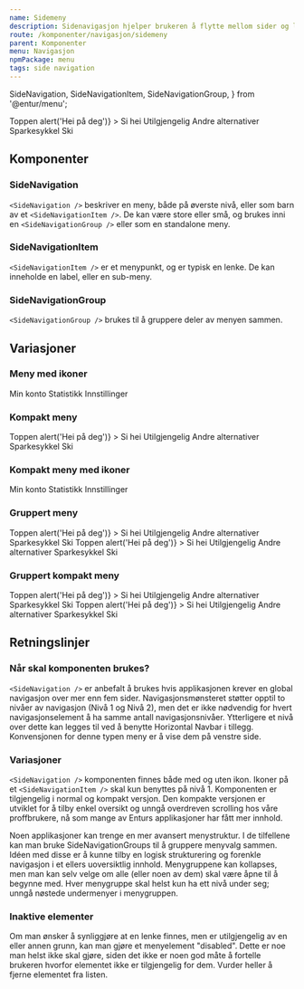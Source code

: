 ```yaml
---
name: Sidemeny
description: Sidenavigasjon hjelper brukeren å flytte mellom sider og lokalisere seg i applikasjonen.
route: /komponenter/navigasjon/sidemeny
parent: Komponenter
menu: Navigasjon
npmPackage: menu
tags: side navigation
---
```


  SideNavigation,
  SideNavigationItem,
  SideNavigationGroup,
} from '@entur/menu';

<PageHeader />

<Playground hideContrastOption={true}>
  <SideNavigation>
    <SideNavigationItem href="#menyer">Toppen</SideNavigationItem>
    <SideNavigationItem
      as="button"
      type="button"
      onClick={() => alert('Hei på deg')}
    >
      Si hei
    </SideNavigationItem>
    <SideNavigationItem disabled={true}>Utilgjengelig</SideNavigationItem>
    <SideNavigationItem>
      Andre alternativer
      <SideNavigation>
        <SideNavigationItem active={true} href="#">
          Sparkesykkel
        </SideNavigationItem>
        <SideNavigationItem disabled={true}>Ski</SideNavigationItem>
      </SideNavigation>
    </SideNavigationItem>
  </SideNavigation>
</Playground>

## Komponenter

### SideNavigation

<ImportStatement imports="SideNavigation" />
<Props of={SideNavigation} />

`<SideNavigation />` beskriver en meny, både på øverste nivå, eller som barn av et `<SideNavigationItem />`. De kan være store eller små, og brukes inni en `<SideNavigationGroup />` eller som en standalone meny.

### SideNavigationItem

<ImportStatement imports="SideNavigationItem" />
<Props of={SideNavigationItem} />

`<SideNavigationItem />` er et menypunkt, og er typisk en lenke. De kan inneholde en label, eller en sub-meny.

### SideNavigationGroup

<ImportStatement imports="SideNavigationGroup" />
<Props of={SideNavigationGroup} />

`<SideNavigationGroup />` brukes til å gruppere deler av menyen sammen.

## Variasjoner

### Meny med ikoner

<Playground hideContrastOption={true}>
  <SideNavigation>
    <SideNavigationItem active={true} href="#">
      <UserIcon /> Min konto
    </SideNavigationItem>
    <SideNavigationItem disabled={true}>
      <StatsIcon /> Statistikk
    </SideNavigationItem>
    <SideNavigationItem href="#">
      <SettingsIcon /> Innstillinger
    </SideNavigationItem>
  </SideNavigation>
</Playground>

### Kompakt meny

<Playground hideContrastOption={true}>
  <SideNavigation size="small">
    <SideNavigationItem href="#menyer" active={true}>
      Toppen
    </SideNavigationItem>
    <SideNavigationItem
      as="button"
      type="button"
      onClick={() => alert('Hei på deg')}
    >
      Si hei
    </SideNavigationItem>
    <SideNavigationItem disabled={true}>Utilgjengelig</SideNavigationItem>
    <SideNavigationItem>
      Andre alternativer
      <SideNavigation size="small">
        <SideNavigationItem href="#">Sparkesykkel</SideNavigationItem>
        <SideNavigationItem disabled={true}>Ski</SideNavigationItem>
      </SideNavigation>
    </SideNavigationItem>
  </SideNavigation>
</Playground>

### Kompakt meny med ikoner

<Playground hideContrastOption={true}>
  <SideNavigation size="small">
    <SideNavigationItem active={true} href="#">
      <UserIcon /> Min konto
    </SideNavigationItem>
    <SideNavigationItem disabled={true}>
      <StatsIcon /> Statistikk
    </SideNavigationItem>
    <SideNavigationItem href="#">
      <SettingsIcon /> Innstillinger
    </SideNavigationItem>
  </SideNavigation>
</Playground>

### Gruppert meny

<Playground hideContrastOption={true}>
  <SideNavigationGroup title="En gruppe">
    <SideNavigation>
      <SideNavigationItem href="#menyer" active={true}>
        Toppen
      </SideNavigationItem>
      <SideNavigationItem
        as="button"
        type="button"
        onClick={() => alert('Hei på deg')}
      >
        Si hei
      </SideNavigationItem>
      <SideNavigationItem disabled={true}>Utilgjengelig</SideNavigationItem>
      <SideNavigationItem>
        Andre alternativer
        <SideNavigation>
          <SideNavigationItem href="#">Sparkesykkel</SideNavigationItem>
          <SideNavigationItem disabled={true}>Ski</SideNavigationItem>
        </SideNavigation>
      </SideNavigationItem>
    </SideNavigation>
  </SideNavigationGroup>
  <SideNavigationGroup title="Enda en gruppe">
    <SideNavigation>
      <SideNavigationItem href="#menyer" active={true}>
        Toppen
      </SideNavigationItem>
      <SideNavigationItem
        as="button"
        type="button"
        onClick={() => alert('Hei på deg')}
      >
        Si hei
      </SideNavigationItem>
      <SideNavigationItem disabled={true}>Utilgjengelig</SideNavigationItem>
      <SideNavigationItem>
        Andre alternativer
        <SideNavigation>
          <SideNavigationItem href="#">Sparkesykkel</SideNavigationItem>
          <SideNavigationItem disabled={true}>Ski</SideNavigationItem>
        </SideNavigation>
      </SideNavigationItem>
    </SideNavigation>
  </SideNavigationGroup>
</Playground>

### Gruppert kompakt meny

<Playground hideContrastOption={true}>
  <SideNavigationGroup title="En gruppe" defaultOpen={true}>
    <SideNavigation size="small">
      <SideNavigationItem href="#menyer" active={true}>
        Toppen
      </SideNavigationItem>
      <SideNavigationItem
        as="button"
        type="button"
        onClick={() => alert('Hei på deg')}
      >
        Si hei
      </SideNavigationItem>
      <SideNavigationItem disabled={true}>Utilgjengelig</SideNavigationItem>
      <SideNavigationItem>
        Andre alternativer
        <SideNavigation size="small">
          <SideNavigationItem href="#">Sparkesykkel</SideNavigationItem>
          <SideNavigationItem disabled={true}>Ski</SideNavigationItem>
        </SideNavigation>
      </SideNavigationItem>
    </SideNavigation>
  </SideNavigationGroup>
  <SideNavigationGroup title="Enda en gruppe" defaultOpen={true}>
    <SideNavigation size="small">
      <SideNavigationItem href="#menyer" active={true}>
        Toppen
      </SideNavigationItem>
      <SideNavigationItem
        as="button"
        type="button"
        onClick={() => alert('Hei på deg')}
      >
        Si hei
      </SideNavigationItem>
      <SideNavigationItem disabled={true}>Utilgjengelig</SideNavigationItem>
      <SideNavigationItem>
        Andre alternativer
        <SideNavigation size="small">
          <SideNavigationItem href="#">Sparkesykkel</SideNavigationItem>
          <SideNavigationItem disabled={true}>Ski</SideNavigationItem>
        </SideNavigation>
      </SideNavigationItem>
    </SideNavigation>
  </SideNavigationGroup>
</Playground>

## Retningslinjer

### Når skal komponenten brukes?

`<SideNavigation />` er anbefalt å brukes hvis applikasjonen krever en global navigasjon over mer enn fem sider. Navigasjonsmønsteret støtter opptil to nivåer av navigasjon (Nivå 1 og Nivå 2), men det er ikke nødvendig for hvert navigasjonselement å ha samme antall navigasjonsnivåer. Ytterligere et nivå over dette kan legges til ved å benytte Horizontal Navbar i tillegg. Konvensjonen for denne typen meny er å vise dem på venstre side.

### Variasjoner

`<SideNavigation />` komponenten finnes både med og uten ikon. Ikoner på et `<SideNavigationItem />` skal kun benyttes på nivå 1. Komponenten er tilgjengelig i normal og kompakt versjon. Den kompakte versjonen er utviklet for å tilby enkel oversikt og unngå overdreven scrolling hos våre proffbrukere, nå som mange av Enturs applikasjoner har fått mer innhold.

Noen applikasjoner kan trenge en mer avansert menystruktur. I de tilfellene kan man bruke SideNavigationGroups til å gruppere menyvalg sammen. Idéen med disse er å kunne tilby en logisk strukturering og forenkle navigasjon i et ellers uoversiktlig innhold. Menygruppene kan kollapses, men man kan selv velge om alle (eller noen av dem) skal være åpne til å begynne med. Hver menygruppe skal helst kun ha ett nivå under seg; unngå nøstede undermenyer i menygruppen.

### Inaktive elementer

Om man ønsker å synliggjøre at en lenke finnes, men er utilgjengelig av en eller annen grunn, kan man gjøre et menyelement "disabled". Dette er noe man helst ikke skal gjøre, siden det ikke er noen god måte å fortelle brukeren hvorfor elementet ikke er tilgjengelig for dem. Vurder heller å fjerne elementet fra listen.
